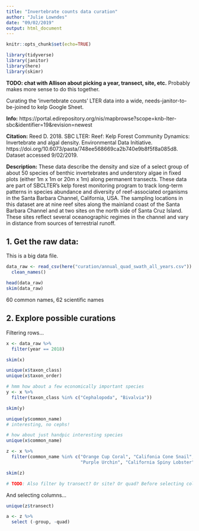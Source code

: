 ```yaml
---
title: "Invertebrate counts data curation"
author: "Julie Lowndes"
date: "09/02/2019"
output: html_document
---
```


```r
knitr::opts_chunk$set(echo=TRUE)
```

```r
library(tidyverse)
library(janitor)
library(here)
library(skimr)
```

**TODO: chat with Allison about picking a year, transect, site, etc.** Probably makes more sense to do this together.


Curating the 'invertebrate counts' LTER data into a wide, needs-janitor-to-be-joined to kelp Google Sheet. 

**Info:** https://portal.edirepository.org/nis/mapbrowse?scope=knb-lter-sbc&identifier=19&revision=newest

**Citation:** Reed D. 2018. SBC LTER: Reef: Kelp Forest Community Dynamics: Invertebrate and algal density. Environmental Data Initiative. https://doi.org/10.6073/pasta/748ee568669ca2b740e9b8f5f8a085d8. Dataset accessed 9/02/2019.

**Description:** These data describe the density and size of a select group of about 50 species of benthic invertebrates and understory algae in fixed plots (either 1m x 1m or 20m x 1m) along permanent transects. These data are part of SBCLTER’s kelp forest monitoring program to track long-term patterns in species abundance and diversity of reef-associated organisms in the Santa Barbara Channel, California, USA. The sampling locations in this dataset are at nine reef sites along the mainland coast of the Santa Barbara Channel and at two sites on the north side of Santa Cruz Island. These sites reflect several oceanographic regimes in the channel and vary in distance from sources of terrestrial runoff. 

## 1. Get the raw data:

This is a big data file. 

```r

data_raw <- read_csv(here("curation/annual_quad_swath_all_years.csv")) %>% 
  clean_names()

head(data_raw)
skim(data_raw)

```
60 common names, 62 scientific names

## 2. Explore possible curations

Filtering rows...
```r

x <- data_raw %>%
  filter(year == 2018)

skim(x)

unique(x$taxon_class)
unique(x$taxon_order)

# hmm how about a few economically important species
y <- x %>%
  filter(taxon_class %in% c("Cephalopoda", "Bivalvia"))

skim(y)

unique(y$common_name)
# interesting, no cephs!

# how about just handpic interesting species
unique(x$common_name)

z <- x %>%
  filter(common_name %in% c("Orange Cup Coral", "Califonia Cone Snail", "Rock Scallop",
                            "Purple Urchin", "California Spiny Lobster"))

skim(z)

# TODO: Also filter by transect? Or site? Or quad? Before selecting columns...
```


And selecting columns...
```r

unique(z$transect)

a <- z %>%
  select (-group, -quad)

```


